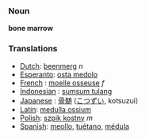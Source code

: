 === Noun ===
'''bone marrow'''

=== Translations ===
*[[Dutch]]: [[beenmerg]] ''n''
*[[Esperanto]]: [[osta medolo]]
*[[French]] : [[moelle osseuse]] ''f''
*[[Indonesian]] : [[sumsum tulang]]
*[[Japanese]] : [[骨髄]] ([[こつずい]], kotsuzui)
*[[Latin]]: [[medulla ossium]]
*[[Polish]]: [[szpik kostny]] ''m''
*[[Spanish]]: [[meollo]], [[tuétano]], [[médula]]